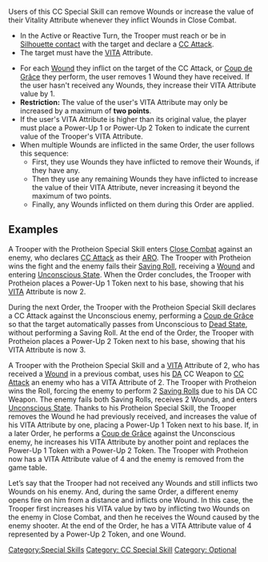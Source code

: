{{n5-section-special-skills}}


Users of this CC Special Skill can remove Wounds or increase the value of their Vitality Attribute whenever they inflict Wounds in Close Combat.

{{image | name=power-up0.jpg | style= 128inline }}{{image | name=power-up20.jpg | style= 128inline }}

{{css_skillbox |black| PROTHEION | AUTOMATIC SKILL }}
{{skill-label | CC Special Skill, Optional. }}
{{requirements}}
* In the Active or Reactive Turn, the Trooper must reach or be in [[Silhouette contact]] with the target and declare a [[CC Attack]].
* The target must have the [[VITA]] Attribute.
{{effects}}
* For each [[Wound]] they inflict on the target of the CC Attack, or [[CC Attack#Coup de Gr&acirc;ce | Coup de Gr&acirc;ce]] they perform, the user removes 1 Wound they have received. If the user hasn't received any Wounds, they increase their VITA Attribute value by 1.
* '''Restriction:''' The value of the user's VITA Attribute may only be increased by a maximum of '''two points'''.
* If the user's VITA Attribute is higher than its original value, the player must place a Power-Up 1 or Power-Up 2 Token to indicate the current value of the Trooper's VITA Attribute.
* When multiple Wounds are inflicted in the same Order, the user follows this sequence:
** First, they use Wounds they have inflicted to remove their Wounds, if they have any.
** Then they use any remaining Wounds they have inflicted to increase the value of their VITA Attribute, never increasing it beyond the maximum of two points.
** Finally, any Wounds inflicted on them during this Order are applied.
{{css_skillbox-end}}


== Examples ==
{{greybox-start | Example 1}}
A Trooper with the Protheion Special Skill enters [[Close Combat]] against an enemy, who declares [[CC Attack]] as their [[ARO]]. The Trooper with Protheion wins the fight and the enemy fails their [[Saving Roll]], receiving a [[Wound]] and entering [[Unconscious State]]. When the Order concludes, the Trooper with Protheion places a Power-Up 1 Token next to his base, showing that his [[VITA]] Attribute is now 2.

During the next Order, the Trooper with the Protheion Special Skill declares a CC Attack against the Unconscious enemy, performing a [[CC Attack#Coup de Gr&acirc;ce | Coup de Gr&acirc;ce]] so that the target automatically passes from Unconscious to [[Dead State]], without performing a Saving Roll. At the end of the Order, the Trooper with Protheion places a Power-Up 2 Token next to his base, showing that his VITA Attribute is now 3.
{{greybox-end}}


{{greybox-start | Example 2}}
A Trooper with the Protheion Special Skill and a [[VITA]] Attribute of 2, who has received a [[Wound]] in a previous combat, uses his [[DA]] CC Weapon to [[CC Attack]] an enemy who has a VITA Attribute of 2. The Trooper with Protheion wins the Roll, forcing the enemy to perform 2 [[Saving Roll]]s due to his DA CC Weapon. The enemy fails both Saving Rolls, receives 2 Wounds, and enters [[Unconscious State]]. Thanks to his Protheion Special Skill, the Trooper removes the Wound he had previously received, and increases the value of his VITA Attribute by one, placing a Power-Up 1 Token next to his base. If, in a later Order, he performs a [[CC Attack#Coup de Gr&acirc;ce | Coup de Gr&acirc;ce]] against the Unconscious enemy, he increases his VITA Attribute by another point and replaces the Power-Up 1 Token with a Power-Up 2 Token. The Trooper with Protheion now has a VITA Attribute value of 4 and the enemy is removed from the game table.

Let’s say that the Trooper had not received any Wounds and still inflicts two Wounds on his enemy. And, during the same Order, a different enemy opens fire on him from a distance and inflicts one Wound. In this case, the Trooper first increases his VITA value by two by inflicting two Wounds on the enemy in Close Combat, and then he receives the Wound caused by the enemy shooter. At the end of the Order, he has a VITA Attribute value of 4 represented by a Power-Up 2 Token, and one Wound.
{{greybox-end}}



{{n5-section-special-skills}}

 




[[Category:Special Skills]]

<!-- Label and Trait categories. -->
[[Category: CC Special Skill ]]
[[Category: Optional ]]